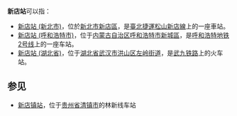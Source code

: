 '''新店站'''可以指：
*[[新店站_(新北市)|新店站 (新北市)]]，位於[[新北市|新北市]][[新店區|新店區]]，是[[臺北捷運|臺北捷運]][[松山新店線|松山新店線]]上的一座車站。
*[[新店站_(呼和浩特市)|新店站 (呼和浩特市)]]，位于[[内蒙古自治区|内蒙古自治区]][[呼和浩特市|呼和浩特市]][[新城区_(呼和浩特市)|新城區]]，是[[呼和浩特地铁|呼和浩特地铁]][[呼和浩特地铁2号线|2号线]]上的一座车站。
*[[新店站_(湖北省)|新店站 (湖北省)]]，位于[[湖北省|湖北省]][[武汉市|武汉市]][[洪山区|洪山区]][[左岭街道|左岭街道]]，是[[武九铁路|武九铁路]]上的火车站。

==参见==
*[[新店镇站|新店镇站]]，位于[[贵州省|贵州省]][[清镇市|清镇市]]的林新线车站
{{dab|Xindian|Cat=三字車站名消歧義}}